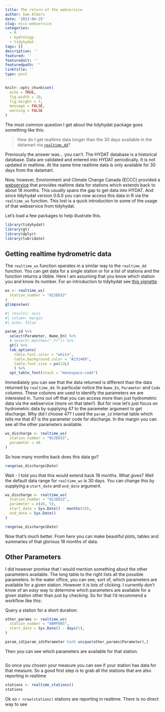 ```yaml
---
title: The return of the webservice
author: Sam Albers
date: '2023-04-25'
slug: eccc-webservice
categories:
  - R
  - hydrology
  - tidyhydat
tags: []
description: ''
featured: ''
featuredalt: ''
featuredpath: ''
linktitle: ''
type: post
---
```



```r
knitr::opts_chunk$set(
  echo = TRUE,
  fig.width = 10,
  fig.height = 7,
  message = FALSE,
  warning = FALSE
)
```


The most common question I get about the tidyhydat package goes something like this: 

> How do I get realtime data longer than the 30 days available in the datamart via [`realtime_dd`](https://docs.ropensci.org/tidyhydat/reference/realtime_dd.html)?

Previously the answer was... you can't. The HYDAT database is a historical database. Data are validated and entered into HYDAT periodically. It is not updated in realtime. At the same time realtime data is only available for 30 days from the datamart. 

Now, however, Environment and Climate Change Canada (ECCC) provided a [webservice](https://wateroffice.ec.gc.ca/services/links_e.html) that provides realtime data for stations which extends back to about 18 months. This usually spans the gap to get data into HYDAT. And since tidyhydat version 0.6.0 you can now access this data in R via the `realtime_ws` function. This lost is a quick introduction to some of the usage of that webservice from tidyhydat. 

Let's load a few packages to help illustrate this.

```r
library(tidyhydat)
library(gt)
library(dplyr)
library(lubridate)
```

## Getting realtime hydrometric data

The `realtime_ws` function operates in a similar way to the `realtime_dd` function. You can get data for a single station or for a list of stations and the function returns a tibble. Here I am assuming that you know which station you and know its number. For an introduction to tidyhydat see [this vignette](https://docs.ropensci.org/tidyhydat/articles/tidyhydat_an_introduction.html). 

```r
ws <- realtime_ws(
  station_number = "02JE032"
)
glimpse(ws)
```

```r
#| results: asis
#| column: margin
#| echo: false

param_id %>%
  select(Parameter, Name_En) %>%
  # select(-matches("_Fr")) %>% 
  gt() %>% 
  tab_options(
    table.font.color = "white",
    table.background.color = "#231409", 
    table.font.size = px(12L)
    ) %>% 
  opt_table_font(stack = "monospace-code") 
```

Immediately you can see that the data returned is different than the data returned by `realtime_dd`. In particular notice the `Name_En`, `Parameter` and `Code` columns. These columns are used to identify the parameters we are interested in. Turns out off that you can access more than just hydrometric data via the webservice (more on that later!). But for now let's just focus on hydrometric data by supplying 47 to the parameter argument to get discharge. Why did I choose 47? I used the `param_id` internal table which tells me that 47 is the parameter code for discharge. In the margin you can see all the other parameters available.

```r
ws_discharge <- realtime_ws(
  station_number = "02JE032",
  parameter = 46
)
```

So how many months back does this data go?

```r
range(ws_discharge$Date)
```

Wait - I told you that this would extend back 18 months. What gives? Well the default data range for `realtime_ws` is 30 days. You can change this by supplying a `start_date` and `end_date` argument. 

```r
ws_discharge <- realtime_ws(
  station_number = "02JE032",
  parameter = c(46, 5),
  start_date = Sys.Date() - months(18),
  end_date = Sys.Date()
)

range(ws_discharge$Date)
```

Now that's much better. From here you can make beautiful plots, tables and summaries of that glorious 18 months of data. 

## Other Parameters

I did however promise that I would mention something about the other parameters available. The long table to the right lists all the possible parameters. In the water office, you can see, sort of, which parameters are available for a given station. However it is lots of clicking. I currently don't know of an _easy_ way to determine which parameters are available for a given station other than just by checking. So for that I'd recommend a workflow like this:

Query a station for a short duration:
```r
other_params <- realtime_ws(
  station_number = "08MF005",
  start_date = Sys.Date() - days(1),
)

param_id[param_id$Parameter %in% unique(other_params$Parameter),]
```

Then you can see which parameters are available for that station. 

```r
```


So once you chosen your measure you can see if your station has data for that measure. So a good first step is to grab all the stations that are also reporting in realtime

```r
stations <- realtime_stations()
stations
```

Ok so `r nrow(stations)` stations are reporting in realtime. There is no direct way to see 
```r

```
